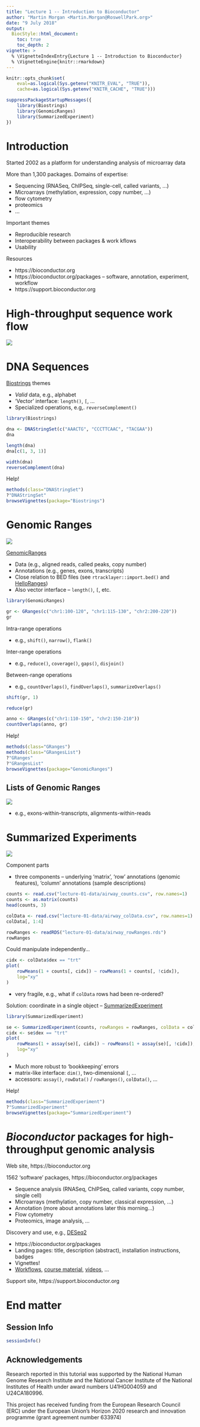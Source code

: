 ```yaml
---
title: "Lecture 1 -- Introduction to Bioconductor"
author: "Martin Morgan <Martin.Morgan@RoswellPark.org>"
date: "9 July 2018"
output:
  BiocStyle::html_document:
    toc: true
    toc_depth: 2
vignette: >
  % \VignetteIndexEntry{Lecture 1 -- Introduction to Bioconductor}
  % \VignetteEngine{knitr::rmarkdown}
---
```


```r
knitr::opts_chunk$set(
    eval=as.logical(Sys.getenv("KNITR_EVAL", "TRUE")),
    cache=as.logical(Sys.getenv("KNITR_CACHE", "TRUE")))
```

```r
suppressPackageStartupMessages({
    library(Biostrings)
    library(GenomicRanges)
    library(SummarizedExperiment)
})
```

# Introduction

Started 2002 as a platform for understanding analysis of microarray
data

More than 1,300 packages. Domains of expertise:

- Sequencing (RNASeq, ChIPSeq, single-cell, called variants, ...)
- Microarrays (methylation, expression, copy number, ...)
- flow cytometry
- proteomics
- ...

Important themes

- Reproducible research
- Interoperability between packages & work kflows
- Usability

Resources

- https://bioconductor.org
- https://bioconductor.org/packages -- software, annotation, experiment, workflow
- https://support.bioconductor.org

# High-throughput sequence work flow

![](lecture-01-figures/SequencingEcosystem.png)

# DNA Sequences

[Biostrings][] themes

- _Valid_ data, e.g., alphabet
- 'Vector' interface: `length()`, `[`, ...
- Specialized operations, e.g,. `reverseComplement()`

```r
library(Biostrings)

dna <- DNAStringSet(c("AAACTG", "CCCTTCAAC", "TACGAA"))
dna

length(dna)
dna[c(1, 3, 1)]

width(dna)
reverseComplement(dna)
```

Help!

```r
methods(class="DNAStringSet")
?"DNAStringSet"
browseVignettes(package="Biostrings")
```

# Genomic Ranges

![](lecture-01-figures/GRanges.png)

[GenomicRanges][]

- Data (e.g., aligned reads, called peaks, copy number)
- Annotations (e.g., genes, exons, transcripts)
- Close relation to BED files (see `rtracklayer::import.bed()` and
  [HelloRanges][])
- Also vector interface -- `length()`, `[`, etc.

```r
library(GenomicRanges)

gr <- GRanges(c("chr1:100-120", "chr1:115-130", "chr2:200-220"))
gr
```

Intra-range operations

- e.g., `shift()`, `narrow()`, `flank()`

Inter-range operations

- e.g., `reduce()`, `coverage()`, `gaps()`, `disjoin()`

Between-range operations

- e.g., `countOverlaps()`, `findOverlaps()`, `summarizeOverlaps()`

```r
shift(gr, 1)

reduce(gr)

anno <- GRanges(c("chr1:110-150", "chr2:150-210"))
countOverlaps(anno, gr)
```

Help!

```r
methods(class="GRanges")
methods(class="GRangesList")
?"GRanges"
?"GRangesList"
browseVignettes(package="GenomicRanges")
```

## Lists of Genomic Ranges

![](lecture-01-figures/GRangesList.png)

- e.g., exons-within-transcripts, alignments-within-reads

# Summarized Experiments

![](lecture-01-figures/SummarizedExperiment.png)

Component parts

- three components -- underlying 'matrix', 'row' annotations (genomic
  features), 'column' annotations (sample descriptions)

```r
counts <- read.csv("lecture-01-data/airway_counts.csv", row.names=1)
counts <- as.matrix(counts)
head(counts, 3)

colData <- read.csv("lecture-01-data/airway_colData.csv", row.names=1)
colData[, 1:4]

rowRanges <- readRDS("lecture-01-data/airway_rowRanges.rds")
rowRanges
```

Could manipulate independently...

```r
cidx <- colData$dex == "trt"
plot(
    rowMeans(1 + counts[, cidx]) ~ rowMeans(1 + counts[, !cidx]),
    log="xy"
)
```

- very fragile, e.g., what if `colData` rows had been re-ordered?

Solution: coordinate in a single object -- [SummarizedExperiment][]

```r
library(SummarizedExperiment)

se <- SummarizedExperiment(counts, rowRanges = rowRanges, colData = colData)
cidx <- se$dex == "trt"
plot(
    rowMeans(1 + assay(se)[, cidx]) ~ rowMeans(1 + assay(se)[, !cidx]),
    log="xy"
)
```

- Much more robust to 'bookkeeping' errors
- matrix-like interface: `dim()`, two-dimensional `[`, ...
- accessors: `assay()`, `rowData()` / `rowRanges()`, `colData()`, ...

Help!

```r
methods(class="SummarizedExperiment")
?"SummarizedExperiment"
browseVignettes(package="SummarizedExperiment")
```

# _Bioconductor_ packages for high-throughput genomic analysis

Web site, https://bioconductor.org

1562 'software' packages, https://bioconductor.org/packages

- Sequence analysis (RNASeq, ChIPSeq, called variants, copy number, 
  single cell)
- Microarrays (methylation, copy number, classical expression, ...)
- Annotation (more about annotations later this morning...)
- Flow cytometry
- Proteomics, image analysis, ...

Discovery and use, e.g., [DESeq2][]

- https://bioconductor.org/packages
- Landing pages: title, description (abstract), installation instructions,
  badges
- Vignettes!
- [Workflows][], [course material][], [videos][], ...

Support site, https://support.bioconductor.org

[Biostrings]: https://bioconductor.org/packages/Biostrings
[GenomicRanges]: https://bioconductor.org/packages/GenomicRanges
[rtracklayer]: https://bioconductor.org/packages/rtracklayer
[HelloRanges]: https://bioconductor.org/packages/HelloRanges
[SummarizedExperiment]: https://bioconductor.org/packages/SummarizedExperiment
[DESeq2]: https://bioconductor.org/packages/DESeq2
[Workflows]: https://bioconductor.org/packages/release/BiocViews.html#___Workflow
[course material]: https://bioconductor.org/help/course-materials/
[videos]: https://www.youtube.com/user/bioconductor

# End matter

## Session Info

```r
sessionInfo()
```

## Acknowledgements

Research reported in this tutorial was supported by the National Human
Genome Research Institute and the National Cancer Institute of the
National Institutes of Health under award numbers U41HG004059 and
U24CA180996.

This project has received funding from the European Research Council
(ERC) under the European Union's Horizon 2020 research and innovation
programme (grant agreement number 633974)

